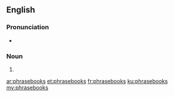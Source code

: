 ==English==

===Pronunciation===
* {{IPA|/fɹeɪzbʊks/}}

===Noun===
{{head|en|plural}}

# {{plural of|phrasebook|lang=en|nocat=1}}

[[ar:phrasebooks]]
[[et:phrasebooks]]
[[fr:phrasebooks]]
[[ku:phrasebooks]]
[[my:phrasebooks]]